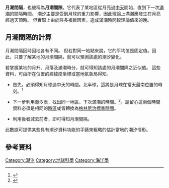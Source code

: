 '''月潮間隔'''，也被稱為'''月潮間隙'''。它代表了某地區從月亮過[[中天_(天文學)|中天]]開始，直到下一次[[滿潮|滿潮]]的間隔時間。 潮汐主要是受到月球的重力影響，因此理論上滿潮應發生在月亮經過天頂時。 但實際上由於許多複雜因素，造成滿潮時間較理論值來的晚。

==月潮間隔的計算==

月潮間隔因時因地各有不同。 但若對同一地點來說，它的平均值是固定值。因此，只要了解某地的月潮間隔，就可以預測該處的潮汐變化。

若掌握某地的月升、月落及滿潮時分，就可得知該處的月潮間隔之近似值。 這些資料，可由所在位置的經緯度坐標或當地氣象局得知。

* 首先，必須得知月球過中天的時間。北半球，這將是月球在當天最南位置的時刻。<ref>{{Cite web |url=http://www.cwb.gov.tw/V6/astronomy/moonrise/moonrise.htm |title=中央氣象局提供月出月沒預報資料 |access-date=2009-06-05 |archive-date=2011-09-25 |archive-url=https://web.archive.org/web/20110925030001/http://www.cwb.gov.tw/V6/astronomy/moonrise/moonrise.htm |dead-url=no }}</ref>

*下一步利用潮汐表，找出同一地區，下次滿潮的時間。<ref>{{Cite web |url=http://www.cwb.gov.tw/V7/forecast/fishery/tide_1.htm |title=中央氣象局預報潮汐資料 |access-date=2014-04-09 |archive-url=https://web.archive.org/web/20140407231211/http://cwb.gov.tw/V7/forecast/fishery/tide_1.htm |archive-date=2014-04-07 |dead-url=yes }}</ref>。請留心這兩個時間資料必須是相同的[[時區|時區]]或皆轉換為[[格林尼治標準時間|格林尼治標準時間]]。

*利用後者減去前者，即可得知月潮間隔。

此數據可提供某些具有潮汐資料功能的手錶來粗略的估計當地的潮汐情形。

==參考資料==

{{Reflist}}

[[Category:潮汐|Category:潮汐]]
[[Category:地球科學|Category:地球科學]]
[[Category:海洋學|Category:海洋學]]